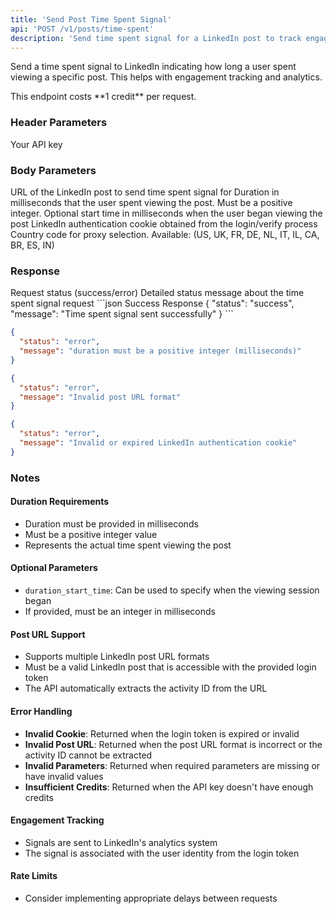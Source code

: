```yaml
---
title: 'Send Post Time Spent Signal'
api: 'POST /v1/posts/time-spent'
description: 'Send time spent signal for a LinkedIn post to track engagement duration'
---
```


Send a time spent signal to LinkedIn indicating how long a user spent viewing a specific post. This helps with engagement tracking and analytics.

<Note>
  This endpoint costs **1 credit** per request.
</Note>

### Header Parameters

<ParamField header="x-api-key" type="string" required>
  Your API key
</ParamField>

### Body Parameters

<ParamField body="post_url" type="string" required>
  URL of the LinkedIn post to send time spent signal for
</ParamField>

<ParamField body="duration" type="integer" required>
  Duration in milliseconds that the user spent viewing the post. Must be a positive integer.
</ParamField>

<ParamField body="duration_start_time" type="integer">
  Optional start time in milliseconds when the user began viewing the post
</ParamField>

<ParamField body="login_token" type="string" required>
  LinkedIn authentication cookie obtained from the login/verify process
</ParamField>

<ParamField body="country" type="string" default="FR">
  Country code for proxy selection. Available: (US, UK, FR, DE, NL, IT, IL, CA, BR, ES, IN)
</ParamField>

### Response

<ResponseField name="status" type="string">
  Request status (success/error)
</ResponseField>

<ResponseField name="message" type="string">
  Detailed status message about the time spent signal request
</ResponseField>

<ResponseExample>
```json Success Response
{
  "status": "success",
  "message": "Time spent signal sent successfully"
}
```

```json Error Response - Invalid Duration
{
  "status": "error",
  "message": "duration must be a positive integer (milliseconds)"
}
```

```json Error Response - Invalid Post URL
{
  "status": "error",
  "message": "Invalid post URL format"
}
```

```json Error Response - Invalid Cookie
{
  "status": "error",
  "message": "Invalid or expired LinkedIn authentication cookie"
}
```

</ResponseExample>

### Notes

#### Duration Requirements
- Duration must be provided in milliseconds
- Must be a positive integer value
- Represents the actual time spent viewing the post

#### Optional Parameters
- `duration_start_time`: Can be used to specify when the viewing session began
- If provided, must be an integer in milliseconds

#### Post URL Support
- Supports multiple LinkedIn post URL formats
- Must be a valid LinkedIn post that is accessible with the provided login token
- The API automatically extracts the activity ID from the URL

#### Error Handling
- **Invalid Cookie**: Returned when the login token is expired or invalid
- **Invalid Post URL**: Returned when the post URL format is incorrect or the activity ID cannot be extracted
- **Invalid Parameters**: Returned when required parameters are missing or have invalid values
- **Insufficient Credits**: Returned when the API key doesn't have enough credits

#### Engagement Tracking

- Signals are sent to LinkedIn's analytics system
- The signal is associated with the user identity from the login token

#### Rate Limits
- Consider implementing appropriate delays between requests
